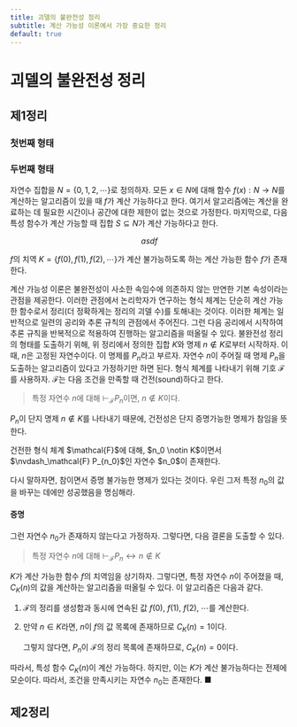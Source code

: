 ```yaml
---
title: 괴델의 불완전성 정리
subtitle: 계산 가능성 이론에서 가장 중요한 정리
default: true
---
```

# 괴델의 불완전성 정리

## 제1정리

### 첫번째 형태

### 두번째 형태

자연수 집합을 $N=\{0,\,1,\,2,\,\cdots\}$로 정의하자. 모든 $x\in N$에 대해 함수 $f(x):N\rightarrow N$를 계산하는 알고리즘이 있을 때 $f$가 계산 가능하다고 한다. 여기서 알고리즘에는 계산을 완료하는 데 필요한 시간이나 공간에 대한 제한이 없는 것으로 가정한다. 마지막으로, 다음 특성 함수가 계산 가능할 때 집합 $S \subseteq N$가 계산 가능하다고 한다.

$$ asdf $$


$f$의 치역 $K=\{f(0),\,f(1),\,f(2),\,\cdots\}$가 계산 불가능하도록 하는 계산 가능한 함수 $f$가 존재한다.

계산 가능성 이론은 불완전성이 사소한 속임수에 의존하지 않는 만연한 기본 속성이라는 관점을 제공한다. 이러한 관점에서 논리학자가 연구하는 형식 체계는 단순히 계산 가능한 함수로서 정리(더 정확하게는 정리의 괴델 수)를 토해내는 것이다. 이러한 체계는 일반적으로 일련의 공리와 추론 규칙의 관점에서 주어진다. 그런 다음 공리에서 시작하여 추론 규칙을 반복적으로 적용하여 진행하는 알고리즘을 떠올릴 수 있다. 불완전성 정리의 형태를 도출하기 위해, 위 정리에서 정의한 집합 $K$와 명제 $n\notin K$로부터 시작하자. 이때, $n$은 고정된 자연수이다. 이 명제를 $P_n$라고 부르자. 자연수 $n$이 주어질 때 명제 $P_n$을 도출하는 알고리즘이 있다고 가정하기만 하면 된다. 형식 체계를 나타내기 위해 기호 $\mathcal{F}$를 사용하자. $\mathcal{F}$는 다음 조건을 만족할 때 건전(sound)하다고 한다.

> 특정 자연수 $n$에 대해 $\vdash_\mathcal{F} P_n$이면, $n \notin K$이다.

$P_n$이 단지 명제 $n \notin K$를 나타내기 때문에, 건전성은 단지 증명가능한 명제가 참임을 뜻한다.

<Theorem title="정리" subtitle="불완전성 정리">
건전한 형식 체계 $\mathcal{F}$에 대해, $n_0 \notin K$이면서 $\nvdash_\mathcal{F} P_{n_0}$인 자연수 $n_0$이 존재한다.
</Theorem>

다시 말하자면, 참이면서 증명 불가능한 명제가 있다는 것이다. 우린 그저 특정 $n_0$의 값을 바꾸는 데에만 성공했음을 명심해라.

#### 증명

그런 자연수 $n_0$가 존재하지 않는다고 가정하자. 그렇다면, 다음 결론을 도출할 수 있다.

> 특정 자연수 $n$에 대해 $\vdash_\mathcal{F} P_{n}\leftrightarrow n\notin K$

$K$가 계산 가능한 함수 $f$의 치역임을 상기하자. 그렇다면, 특정 자연수 $n$이 주어졌을 때, $C_K(n)$의 값을 계산하는 알고리즘을 떠올릴 수 있다. 이 알고리즘은 다음과 같다.

1. $\mathcal{F}$의 정리를 생성함과 동시에 연속된 값 $f(0)$, $f(1)$, $f(2)$, $\cdots$를 계산한다.
1. 만약 $n \in K$라면, $n$이 $f$의 값 목록에 존재하므로 $C_K(n)=1$이다.

    그렇지 않다면, $P_n$이 $\mathcal{F}$의 정리 목록에 존재하므로, $C_K(n)=0$이다.

따라서, 특성 함수 $C_K(n)$이 계산 가능하다. 하지만, 이는 $K$가 계산 불가능하다는 전제에 모순이다. 따라서, 조건을 만족시키는 자연수 $n_0$는 존재한다. ■

## 제2정리

